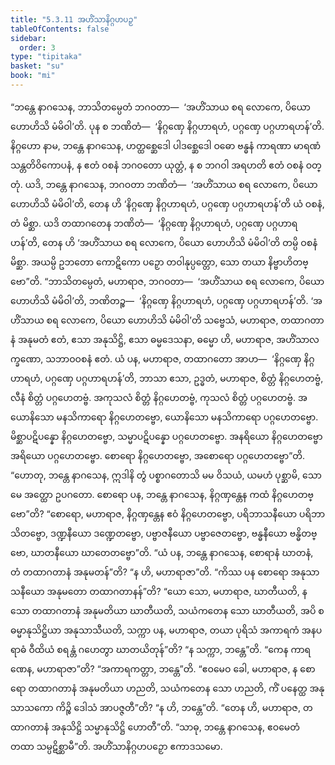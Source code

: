 ```yaml
---
title: "5.3.11 အဟိံသာနိဂ္ဂဟပဉှ"
tableOfContents: false
sidebar:
  order: 3
type: "tipitaka"
basket: "su"
book: "mi"
---
```



<DynamicBreadcrumb />

<Division number="148" book="mi">

<Paragraph number="843" book="mi">
“ဘန္တေ နာဂသေန, ဘာသိတမ္ပေတံ ဘဂဝတာ—  ‘အဟိံသာယ စရ လောကေ, ပိယော ဟောဟိသိ မံမိဝါ’တိ. ပုန စ ဘဏိတံ—  ‘နိဂ္ဂဏှေ နိဂ္ဂဟာရဟံ, ပဂ္ဂဏှေ ပဂ္ဂဟာရဟန်’တိ. နိဂ္ဂဟော နာမ, ဘန္တေ နာဂသေန, ဟတ္ထစ္ဆေဒေါ ပါဒစ္ဆေဒေါ ဝဓော ဗန္ဓနံ ကာရဏာ မာရဏံ သန္တတိဝိကောပနံ, န ဧတံ ဝစနံ ဘဂဝတော ယုတ္တံ, န စ ဘဂဝါ အရဟတိ ဧတံ ဝစနံ ဝတ္တုံ. ယဒိ, ဘန္တေ နာဂသေန, ဘဂဝတာ ဘဏိတံ—  ‘အဟိံသာယ စရ လောကေ, ပိယော ဟောဟိသိ မံမိဝါ’တိ, တေန ဟိ ‘နိဂ္ဂဏှေ နိဂ္ဂဟာရဟံ, ပဂ္ဂဏှေ ပဂ္ဂဟာရဟန်’တိ ယံ ဝစနံ, တံ မိစ္ဆာ. ယဒိ တထာဂတေန ဘဏိတံ—  ‘နိဂ္ဂဏှေ နိဂ္ဂဟာရဟံ, ပဂ္ဂဏှေ ပဂ္ဂဟာရဟန်’တိ, တေန ဟိ ‘အဟိံသာယ စရ လောကေ, ပိယော ဟောဟိသိ မံမိဝါ’တိ တမ္ပိ ဝစနံ မိစ္ဆာ. အယမ္ပိ ဥဘတော ကောဋိကော ပဉှော တဝါနုပ္ပတ္တော, သော တယာ နိဗ္ဗာဟိတဗ္ဗော”တိ.
</Paragraph>

<Paragraph number="844" book="mi">
“ဘာသိတမ္ပေတံ, မဟာရာဇ, ဘဂဝတာ—  ‘အဟိံသာယ စရ လောကေ, ပိယော ဟောဟိသိ မံမိဝါ’တိ, ဘဏိတဉ္စ—  ‘နိဂ္ဂဏှေ နိဂ္ဂဟာရဟံ, ပဂ္ဂဏှေ ပဂ္ဂဟာရဟန်’တိ. ‘အဟိံသာယ စရ လောကေ, ပိယော ဟောဟိသိ မံမိဝါ’တိ သဗ္ဗေသံ, မဟာရာဇ, တထာဂတာနံ အနုမတံ ဧတံ, ဧသာ အနုသိဋ္ဌိ, ဧသာ ဓမ္မဒေသနာ, ဓမ္မော ဟိ, မဟာရာဇ, အဟိံသာလက္ခဏော, သဘာဝဝစနံ ဧတံ. ယံ ပန, မဟာရာဇ, တထာဂတော အာဟ—  ‘နိဂ္ဂဏှေ နိဂ္ဂဟာရဟံ, ပဂ္ဂဏှေ ပဂ္ဂဟာရဟန်’တိ, ဘာသာ ဧသာ, ဥဒ္ဓတံ, မဟာရာဇ, စိတ္တံ နိဂ္ဂဟေတဗ္ဗံ, လီနံ စိတ္တံ ပဂ္ဂဟေတဗ္ဗံ. အကုသလံ စိတ္တံ နိဂ္ဂဟေတဗ္ဗံ, ကုသလံ စိတ္တံ ပဂ္ဂဟေတဗ္ဗံ. အယောနိသော မနသိကာရော နိဂ္ဂဟေတဗ္ဗော, ယောနိသော မနသိကာရော ပဂ္ဂဟေတဗ္ဗော. မိစ္ဆာပဋိပန္နော နိဂ္ဂဟေတဗ္ဗော, သမ္မာပဋိပန္နော ပဂ္ဂဟေတဗ္ဗော. အနရိယော နိဂ္ဂဟေတဗ္ဗော အရိယော ပဂ္ဂဟေတဗ္ဗော. စောရော နိဂ္ဂဟေတဗ္ဗော, အစောရော ပဂ္ဂဟေတဗ္ဗော”တိ.
</Paragraph>

<Paragraph number="845" book="mi">
“ဟောတု, ဘန္တေ နာဂသေန, ဣဒါနိ တွံ ပစ္စာဂတောသိ မမ ဝိသယံ, ယမဟံ ပုစ္ဆာမိ, သော မေ အတ္ထော ဥပဂတော. စောရော ပန, ဘန္တေ နာဂသေန, နိဂ္ဂဏှန္တေန ကထံ နိဂ္ဂဟေတဗ္ဗော”တိ? “စောရော, မဟာရာဇ, နိဂ္ဂဏှန္တေန ဧဝံ နိဂ္ဂဟေတဗ္ဗော, ပရိဘာသနီယော ပရိဘာသိတဗ္ဗော, ဒဏ္ဍနီယော ဒဏ္ဍေတဗ္ဗော, ပဗ္ဗာဇနီယော ပဗ္ဗာဇေတဗ္ဗော, ဗန္ဓနီယော ဗန္ဓိတဗ္ဗော, ဃာတနီယော ဃာတေတဗ္ဗော”တိ. “ယံ ပန, ဘန္တေ နာဂသေန, စောရာနံ ဃာတနံ, တံ တထာဂတာနံ အနုမတန်”တိ? “န ဟိ, မဟာရာဇာ”တိ. “ကိဿ ပန စောရော အနုသာသနီယော အနုမတော တထာဂတာနန်”တိ? “ယော သော, မဟာရာဇ, ဃာတီယတိ, န သော တထာဂတာနံ အနုမတိယာ ဃာတီယတိ, သယံကတေန သော ဃာတီယတိ, အပိ စ ဓမ္မာနုသိဋ္ဌိယာ အနုသာသီယတိ, သက္ကာ ပန, မဟာရာဇ, တယာ ပုရိသံ အကာရကံ အနပရာဓံ ဝီထိယံ စရန္တံ ဂဟေတွာ ဃာတယိတုန်”တိ? “န သက္ကာ, ဘန္တေ”တိ. “ကေန ကာရဏေန, မဟာရာဇာ”တိ? “အကာရကတ္တာ, ဘန္တေ”တိ. “ဧဝမေဝ ခေါ, မဟာရာဇ, န စောရော တထာဂတာနံ အနုမတိယာ ဟညတိ, သယံကတေန သော ဟညတိ, ကိံ ပနေတ္ထ အနုသာသကော ကိဉ္စိ ဒေါသံ အာပဇ္ဇတီ”တိ? “န ဟိ, ဘန္တေ”တိ. “တေန ဟိ, မဟာရာဇ, တထာဂတာနံ အနုသိဋ္ဌိ သမ္မာနုသိဋ္ဌိ ဟောတီ”တိ. “သာဓု, ဘန္တေ နာဂသေန, ဧဝမေတံ တထာ သမ္ပဋိစ္ဆာမီ”တိ.

</Paragraph>
</Division>

<Paragraph number="846" type="center" book="mi">
အဟိံသာနိဂ္ဂဟပဉှော ဧကာဒသမော.
</Paragraph>
